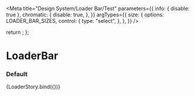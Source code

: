 
<Meta
  title="Design System/Loader Bar/Test"
  parameters={{
    info: { disable: true },
    chromatic: {
      disable: true,
    },
  }}
  argTypes={{
    size: {
      options: LOADER_BAR_SIZES,
      control: {
        type: "select",
      },
    },
  }}
/>

  return <LoaderBar size={size} />;
};

# LoaderBar

### Default

<Preview>
  <Story name="default" args={{}}>
    {LoaderStory.bind({})}
  </Story>
</Preview>
